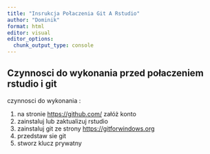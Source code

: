 ```yaml
---
title: "Insrukcja Połaczenia Git A Rstudio"
author: "Dominik"
format: html
editor: visual
editor_options: 
  chunk_output_type: console
---
```


## Czynnosci do wykonania przed połaczeniem rstudio i git 

czynnosci do wykonania :

1.  na stronie <https://github.com/> załóż konto
2.  zainstaluj lub zaktualizuj rstudio
3.  zainstaluj git ze strony <https://gitforwindows.org>
4.  przedstaw sie git
5.  stworz klucz prywatny
